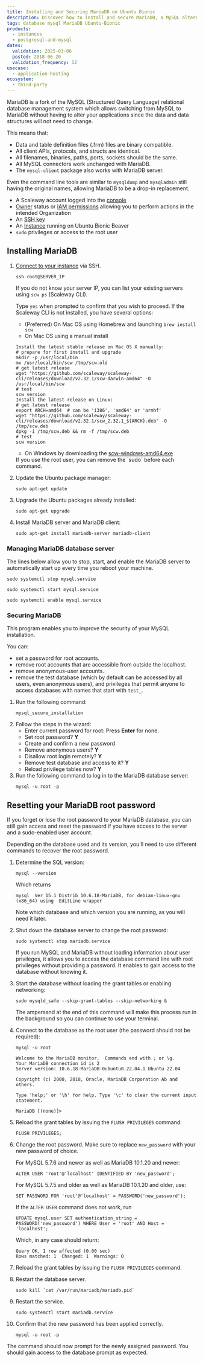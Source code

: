 ```yaml
---
title: Installing and Securing MariaDB on Ubuntu Bionic
description: Discover how to install and secure MariaDB, a MySQL alternative, on an Ubuntu Bionic server on Scaleway.
tags: database mysql MariaDB Ubuntu-Bionic
products:
  - instances
  - postgresql-and-mysql
dates:
  validation: 2025-03-06
  posted: 2018-06-20
  validation_frequency: 12
usecase:
  - application-hosting
ecosystem:
  - third-party
---
```



MariaDB is a fork of the MySQL (Structured Query Language) relational database management system which allows switching from MySQL to MariaDB without having to alter your applications since the data and data structures will not need to change.

This means that:

- Data and table definition files (.frm) files are binary compatible.
- All client APIs, protocols, and structs are identical.
- All filenames, binaries, paths, ports, sockets should be the same.
- All MySQL connectors work unchanged with MariaDB.
- The `mysql-client` package also works with MariaDB server.

Even the command line tools are similar to `mysqldump` and `mysqladmin` still having the original names, allowing MariaDB to be a drop-in replacement.

<Requirements />

- A Scaleway account logged into the [console](https://console.scaleway.com)
- [Owner](/iam/concepts/#owner) status or [IAM permissions](/iam/concepts/#permission) allowing you to perform actions in the intended Organization
- An [SSH key](/organizations-and-projects/how-to/create-ssh-key/)
- An [Instance](/instances/how-to/create-an-instance/) running on Ubuntu Bionic Beaver
- `sudo` privileges or access to the root user

## Installing MariaDB

1. [Connect to your instance](/instances/how-to/connect-to-instance/) via SSH.
    ```
    ssh root@SERVER_IP
    ```

    If you do not know your server IP, you can list your existing servers using `scw ps` (Scaleway CLI).

    Type `yes` when prompted to confirm that you wish to proceed. If the Scaleway CLI is not installed, you have several options:
    - (Preferred) On Mac OS using Homebrew and launching `brew install scw`
    - On Mac OS using a manual install

    ```
    Install the latest stable release on Mac OS X manually:
    # prepare for first install and upgrade
    mkdir -p /usr/local/bin
    mv /usr/local/bin/scw /tmp/scw.old
    # get latest release
    wget "https://github.com/scaleway/scaleway-cli/releases/download/v2.32.1/scw-darwin-amd64" -O /usr/local/bin/scw
    # test
    scw version
    Install the latest release on Linux:
    # get latest release
    export ARCH=amd64  # can be 'i386', 'amd64' or 'armhf'
    wget "https://github.com/scaleway/scaleway-cli/releases/download/v2.32.1/scw_2.32.1_${ARCH}.deb" -O /tmp/scw.deb
    dpkg -i /tmp/scw.deb && rm -f /tmp/scw.deb
    # test
    scw version
    ```

    - On Windows by downloading the [scw-windows-amd64.exe](https://github.com/scaleway/scaleway-cli/releases/latest)

    <Message type="note">
      If you use the root user, you can remove the `sudo` before each command.
    </Message>
2. Update the Ubuntu package manager:
    ```
    sudo apt-get update
    ```
3. Upgrade the Ubuntu packages already installed:
    ```
    sudo apt-get upgrade
    ```
4. Install MariaDB server and MariaDB client:
    ```
    sudo apt-get install mariadb-server mariadb-client
    ```

### Managing MariaDB database server

The lines below allow you to stop, start, and enable the MariaDB server to automatically start up every time you reboot your machine.

```
sudo systemctl stop mysql.service

sudo systemctl start mysql.service

sudo systemctl enable mysql.service
```

### Securing MariaDB

This program enables you to improve the security of your MySQL installation.

You can:
- set a password for root accounts.
- remove root accounts that are accessible from outside the localhost.
- remove anonymous-user accounts.
- remove the test database (which by default can be accessed by all users, even anonymous users), and privileges that permit anyone to access databases with names that start with `test_`.

1. Run the following command:
    ```
    mysql_secure_installation
    ```
2. Follow the steps in the wizard:
    - Enter current password for root: Press **Enter** for none.
    - Set root password? **Y**
    - Create and confirm a new password
    - Remove anonymous users? **Y**
    - Disallow root login remotely? **Y**
    - Remove test database and access to it? **Y**
    - Reload privilege tables now? **Y**
3. Run the following command to log in to the MariaDB database server:
    ```
    mysql -u root -p
    ```

## Resetting your MariaDB root password

If you forget or lose the root password to your MariaDB database, you can still gain access and reset the password if you have access to the server and a sudo-enabled user account.

Depending on the database used and its version, you'll need to use different commands to recover the root password.

1. Determine the SQL version:
    ```
    mysql --version
    ```

    Which returns

    ```
    mysql  Ver 15.1 Distrib 10.6.18-MariaDB, for debian-linux-gnu (x86_64) using  EditLine wrapper
    ```

    Note which database and which version you are running, as you will need it later.
2. Shut down the database server to change the root password:
    ```
    sudo systemctl stop mariadb.service
    ```

    If you run MySQL and MariaDB without loading information about user privileges, it allows you to access the database command line with root privileges without providing a password. It enables to gain access to the database without knowing it.
3. Start the database without loading the grant tables or enabling networking:
    ```
    sudo mysqld_safe --skip-grant-tables --skip-networking &
    ```

    <Message type="note">
      The ampersand at the end of this command will make this process run in the background so you can continue to use your terminal.
    </Message>
4. Connect to the database as the root user (the password should not be required):
    ```
    mysql -u root
    ```
    ```
    Welcome to the MariaDB monitor.  Commands end with ; or \g.
    Your MariaDB connection id is 2
    Server version: 10.6.18-MariaDB-0ubuntu0.22.04.1 Ubuntu 22.04

    Copyright (c) 2000, 2018, Oracle, MariaDB Corporation Ab and others.

    Type 'help;' or '\h' for help. Type '\c' to clear the current input statement.

    MariaDB [(none)]>
    ```
5. Reload the grant tables by issuing the `FLUSH PRIVILEGES` command:
    ```
    FLUSH PRIVILEGES;
    ```
6. Change the root password.
    <Message type="note">
      Make sure to replace `new_password` with your new password of choice.
    </Message>

    For MySQL 5.7.6 and newer as well as MariaDB 10.1.20 and newer:
    ```
    ALTER USER 'root'@'localhost' IDENTIFIED BY 'new_password';
    ```
    For MySQL 5.7.5 and older as well as MariaDB 10.1.20 and older, use:
    ```
    SET PASSWORD FOR 'root'@'localhost' = PASSWORD('new_password');
    ```
    If the `ALTER USER` command does not work, run
    ```
    UPDATE mysql.user SET authentication_string = PASSWORD('new_password') WHERE User = 'root' AND Host = 'localhost';
    ```
    Which, in any case should return:
    ```
    Query OK, 1 row affected (0.00 sec)
    Rows matched: 1  Changed: 1  Warnings: 0
    ```
7. Reload the grant tables by issuing the `FLUSH PRIVILEGES` command.
8. Restart the database server.
    ```
    sudo kill `cat /var/run/mariadb/mariadb.pid`
    ```
9. Restart the service.
    ```
    sudo systemctl start mariadb.service
    ```
10. Confirm that the new password has been applied correctly.
    ```
    mysql -u root -p
    ```

The command should now prompt for the newly assigned password. You should gain access to the database prompt as expected.